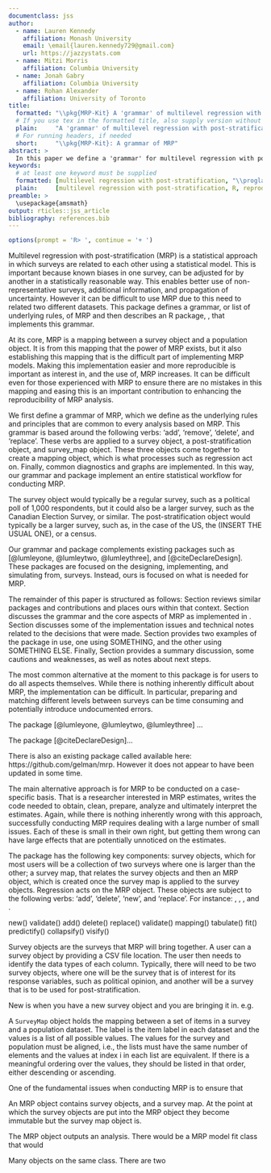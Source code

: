 ```yaml
---
documentclass: jss
author:
  - name: Lauren Kennedy
    affiliation: Monash University
    email: \email{lauren.kennedy729@gmail.com}
    url: https://jazzystats.com
  - name: Mitzi Morris
    affiliation: Columbia University
  - name: Jonah Gabry
    affiliation: Columbia University
  - name: Rohan Alexander
    affiliation: University of Toronto
title:
  formatted: "\\pkg{MRP-Kit} A 'grammar' of multilevel regression with post-stratification and implementation in \\proglang{R}"
  # If you use tex in the formatted title, also supply version without
  plain:     "A 'grammar' of multilevel regression with post-stratification and implementation in R"
  # For running headers, if needed
  short:     "\\pkg{MRP-Kit}: A grammar of MRP"
abstract: >
  In this paper we define a 'grammar' for multilevel regression with post-stratification (MRP) and implement this grammar in the R Package \pkg{MRPKit}. Our grammar is centered around the following verbs: add, remove, delete, and replace. These act on survey objects. Our grammar, and its implementation, provides a detailed workflow when conducting MRP that will be useful for researchers and in teaching.
keywords:
  # at least one keyword must be supplied
  formatted: [multilevel regression with post-stratification, "\\proglang{R}", reproducibility, statistics, political science]
  plain:     [multilevel regression with post-stratification, R, reproducibility, statistics, political science]
preamble: >
  \usepackage{amsmath}
output: rticles::jss_article
bibliography: references.bib
---
```


```r
options(prompt = 'R> ', continue = '+ ')
```


\section[Introduction]{Introduction} \label{sec:intro}

Multilevel regression with post-stratification (MRP) is a statistical approach in which surveys are related to each other using a statistical model. This is important because known biases in one survey, can be adjusted for by another in a statistically reasonable way. This enables better use of non-representative surveys, additional information, and propagation of uncertainty. However it can be difficult to use MRP due to this need to related two different datasets. This package defines a grammar, or list of underlying rules, of MRP and then describes an R package, \proglang{MRPKit}, that implements this grammar.

At its core, MRP is a mapping between a survey object and a population object. It is from this mapping that the power of MRP exists, but it also establishing this mapping that is the difficult part of implementing MRP models. Making this implementation easier and more reproducible is important as interest in, and the use of, MRP increases. It can be difficult even for those experienced with MRP to ensure there are no mistakes in this mapping and easing this is an important contribution to enhancing the reproducibility of MRP analysis. 

We first define a grammar of MRP, which we define as the underlying rules and principles that are common to every analysis based on MRP. This grammar is based around the following verbs: 'add', 'remove', 'delete', and 'replace'. These verbs are applied to a survey object, a post-stratification object, and survey\_map object. These three objects come together to create a mapping object, which is what processes such as regression act on. Finally, common diagnostics and graphs are implemented. In this way, our grammar and package implement an entire statistical workflow for conducting MRP.

The survey object would typically be a regular survey, such as a political poll of 1,000 respondents, but it could also be a larger survey, such as the Canadian Election Survey, or similar. The post-stratification object would typically be a larger survey, such as, in the case of the US, the (INSERT THE USUAL ONE), or a census.

Our grammar and package complements existing packages such as \proglang{survey} [@lumleyone, @lumleytwo, @lumleythree], and \proglang{DeclareDesign} [@citeDeclareDesign]. These packages are focused on the designing, implementing, and simulating from, surveys. Instead, ours is focused on what is needed for MRP.

The remainder of this paper is structured as follows: Section \ref{sec:review} reviews similar packages and contributions and places ours within that context. Section \ref{sec:components} discusses the grammar and the core aspects of MRP as implemented in \proglang{MRPKit}. Section \ref{sec:implementation} discusses some of the implementation issues and technical notes related to the decisions that were made. Section \ref{sec:vignette} provides two examples of the package in use, one using SOMETHING, and the other using SOMETHING ELSE. Finally, Section \ref{sec:summary} provides a summary discussion, some cautions and weaknesses, as well as notes about next steps.




\section{Review of the other packages} \label{sec:review}

The most common alternative at the moment to this package is for users to do all aspects themselves. While there is nothing inherently difficult about MRP, the implementation can be difficult. In particular, preparing and matching different levels between surveys can be time consuming and potentially introduce undocumented errors.

The \proglang{survey} package [@lumleyone, @lumleytwo, @lumleythree] ...

The \proglang{DeclareDesign} package [@citeDeclareDesign]...

There is also an existing package called \proglang{MRP} available here: https://github.com/gelman/mrp. However it does not appear to have been updated in some time.

The main alternative approach is for MRP to be conducted on a case-specific basis. That is a researcher interested in MRP estimates, writes the code needed to obtain, clean, prepare, analyze and ultimately interpret the estimates. Again, while there is nothing inherently wrong with this approach, successfully conducting MRP requires dealing with a large number of small issues. Each of these is small in their own right, but getting them wrong can have large effects that are potentially unnoticed on the estimates.




\section{Components and grammar} \label{sec:components}

The \proglang{MRPKit} package has the following key components: survey objects, which for most users will be a collection of two surveys where one is larger than the other; a survey map, that relates the survey objects and then an MRP object, which is created once the survey map is applied to the survey objects. Regression acts on the MRP object. These objects are subject to the following verbs: 'add', 'delete', 'new', and 'replace'. For instance: \proglang{SurveyMap\$add}, \proglang{SurveyOb\$delete}, \proglang{SurveyMap\$new}, and \proglang{SurveyMap\$replace}.


new()
validate() 
add() 
delete() 
replace()
validate()
mapping()
tabulate()
fit() 
predictify() 
collapsify() 
visify() 

\subsection*{Survey objects}

Survey objects are the surveys that MRP will bring together. A user can \proglang{add} a survey object by providing a CSV file location. The user then needs to identify the data types of each column. Typically, there will need to be two survey objects, where one will be the survey that is of interest for its response variables, such as political opinion, and another will be a survey that is to be used for post-stratification.


New is when you have a new survey object and you are bringing it in. e.g.

<!-- #' feline_prefs = SurveyObj$new( -->
<!-- #'   feline_survey[,c("age1","gender","pet_own","y")], -->
<!-- #'   questions = c("Please identify your age group","Please select your gender","Which pet do you own?", "Response"), -->
<!-- #'   responses = list(levels(feline_survey$age1),levels(feline_survey$gender),levels(feline_survey$pet_own),c("no","yes")), -->
<!-- #'   weights = feline_survey$wt, -->
<!-- #'   design = formula("~.") -->
<!-- #' ) -->
<!-- #' popn_obj = SurveyObj$new( -->
<!-- #'   approx_popn[,c("age2","gender","pet_pref")], -->
<!-- #'   questions = c("Which age group are you?","Gender?","Which pet would you like to own?"), -->
<!-- #'   responses = list(levels(approx_popn$age2),levels(approx_popn$gender),levels(approx_popn$pet_pref)), -->
<!-- #'   weights = approx_popn$wt, -->
<!-- #'   design = formula("~.") -->
<!-- #' ) -->
<!-- #' q1 <- question$new( -->
<!-- #'   name = "age", -->
<!-- #'   col_names = c("age1","age2"), -->
<!-- #'   values_map = list( -->
<!-- #'     "18-25" = "18-35", "26-35" = "18-35","36-45" = "36-55", -->
<!-- #'     "46-55" = "36-55", "56-65" = "56-65", "66-75" = "66+", "76-90" = "66+" -->
<!-- #'   ) -->
<!-- #' ) -->
<!-- #' q2 <- question$new( -->
<!-- #'   name = "pet", -->
<!-- #'   col_names = c("pet_own","pet_pref"), -->
<!-- #'   values_map = list("cat" = "cat", "kitten" = "cat","dog" = "dog","puppy" = "dog") -->
<!-- #' ) -->
<!-- #' q3 <- question$new( -->
<!-- #'   name = "gender", -->
<!-- #'   col_names = c("gender","gender"), -->
<!-- #'   values_map = data.frame("male" = "m","female" = "f", "nonbinary" = "nb") -->
<!-- #' ) -->
<!-- #' -->
<!-- #' tmp_map <- SurveyMap$new(samp_obj = feline_prefs, popn_obj = popn_obj, q1) -->
<!-- #' print(tmp_map) -->
<!-- #' tmp_map$validate() -->
<!-- #' tmp_map$add(q3) -->
<!-- #' print(tmp_map) -->
<!-- #' tmp_map$delete(q3) -->
<!-- #' print(tmp_map) -->
<!-- #' tmp_map$add(q3) -->
<!-- #' tmp_map$delete("gender") -->
<!-- #' print(tmp_map) -->
<!-- #' tmp_map$add(q2) -->
<!-- #' print(tmp_map) -->
<!-- #' tmp_map$replace(q1,q3) -->
<!-- #' print(tmp_map) -->
<!-- #' tmp_map$add(q1) -->
<!-- #' print(tmp_map) -->
<!-- #' tmp_map$validate() # TODO: figure out why this errors -->
<!-- #' tmp_map$mapping() -->
<!-- #' tmp_map$tabulate("age") #Just use age in the poststrat matrix -->
<!-- #' tmp_map$tabulate() #Use all variables in the map -->
<!-- #' -->
<!-- #' -->
<!-- #' mod_fit_1 <- tmp_map$fit( -->
<!-- #'   fun = rstanarm::stan_glmer, -->
<!-- #'   formula = y ~ (1|age) + (1|gender), -->
<!-- #'   family = "binomial", -->
<!-- #'   refresh = 100, -->
<!-- #'   cores = 2 -->
<!-- #' ) -->
<!-- #' -->
<!-- #' mod_fit_2 <- tmp_map$fit( -->
<!-- #'   fun = brms::brm, -->
<!-- #'   formula = y ~ (1|age) + (1|gender), -->
<!-- #'   family = "bernoulli", -->
<!-- #'   refresh = 100, -->
<!-- #'   cores = 2 -->
<!-- #' ) -->
<!-- #' -->
<!-- #' class(mod_fit_1) -->
<!-- #' -->
<!-- #' # predict in postrat matrix - returns a matrix -->
<!-- #' # with rows as poststrat rows, cols as posterior samples. -->
<!-- #' poststrat_fit <- tmp_map$predictify(mod_fit_2) -->
<!-- #' -->
<!-- #' # get an estimate for a particular variable level or population -->
<!-- #' # arguments: -->
<!-- #' # - output of "predictify" -->
<!-- #' # - (optional) variable name -->
<!-- #' # body: -->
<!-- #' # - if no variable name then compute population estimate -->
<!-- #' # - if variable name specified compute weighted mean (N_j * theta)/sum(N_j) -->
<!-- #' # return type: -->
<!-- #' # - data.frame -->
<!-- #' #   - one column if popn estimate, otherwise one column per level of variable -->
<!-- #' #   - one row per posterior sample -->
<!-- #' sae_preds <- tmp_map$collapsify(poststrat_fit, variable_aggr = "age") -->
<!-- #' popn_preds <- tmp_map$collapsify(poststrat_fit) -->
<!-- #' plot1 <- tmp_map$visify(sae_preds) -->
<!-- #' plot1 -->
<!-- #' plot2 <- tmp_map$visify(popn_preds) -->
<!-- #' plot2 -->






\subsection*{Survey map}

A `SurveyMap` object holds the mapping between a set of items in a survey and a population dataset. The label is the item label in each dataset and the values is a list of all possible values.   The values for the survey and population must be aligned, i.e., the lists must have the same number of elements and the values at index i in each list are equivalent.  If there is a meaningful ordering over the values, they should be listed in that order, either descending or ascending.

One of the fundamental issues when conducting MRP is to ensure that 

\subsection*{MRP object}

An  MRP object contains survey objects, and a survey map. At the point at which the survey objects are put into the MRP object they become immutable but the survey map object is.

The MRP object outputs an analysis. There would be a MRP model fit class that would

Many objects on the same class. There are two 




\section{Implementation and technical notes} \label{sec:implementation}



\section{Vignette} \label{sec:vignette}

\subsection*{Simulated data}




\subsection*{Using CCES data}

\subsection*{Using your own data}



\section{Summary and discussion} \label{sec:summary}



\subsection*{Next steps and cautions}







\section*{Acknowledgments}
